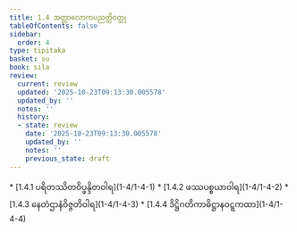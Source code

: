 ```yaml
---
title: 1.4 အတ္တာလောကပညတ္တိဝတ္ထု
tableOfContents: false
sidebar:
  order: 4
type: tipitaka
basket: su
book: sila
review:
  current: review
  updated: '2025-10-23T09:13:30.005578'
  updated_by: ''
  notes: ''
  history:
  - state: review
    date: '2025-10-23T09:13:30.005578'
    updated_by: ''
    notes: ''
    previous_state: draft
---
```



<ReviewStatus review={frontmatter.review} showDetails={true} />

<HypothesisAnnotation frontmatter={frontmatter} />

<DynamicBreadcrumb />



<TableOfContents book="sila" section="1.4">
* [1.4.1 ပရိတဿိတဝိပ္ဖန္ဒိတဝါရ](1-4/1-4-1)
* [1.4.2 ဖဿပစ္စယာဝါရ](1-4/1-4-2)
* [1.4.3 နေတံဌာနံဝိဇ္ဇတိဝါရ](1-4/1-4-3)
* [1.4.4 ဒိဋ္ဌိဂတိကာဓိဋ္ဌာနဝဋ္ဋကထာ](1-4/1-4-4)
</TableOfContents>